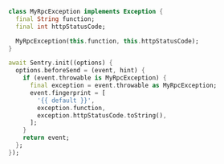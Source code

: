 ```dart
class MyRpcException implements Exception {
  final String function;
  final int httpStatusCode;

  MyRpcException(this.function, this.httpStatusCode);
}

await Sentry.init((options) {
  options.beforeSend = (event, hint) {
    if (event.throwable is MyRpcException) {
      final exception = event.throwable as MyRpcException;
      event.fingerprint = [
        '{{ default }}',
        exception.function,
        exception.httpStatusCode.toString(),
      ];
    }
    return event;
  };
});
```
